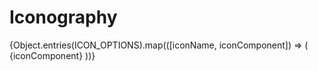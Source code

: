 

<Meta title='UI/Iconography' />

# Iconography

<IconGallery>
  {Object.entries(ICON_OPTIONS).map(([iconName, iconComponent]) => (
    <IconItem name={iconName} key={iconName}>
      {iconComponent}
    </IconItem>
  ))}
</IconGallery>
